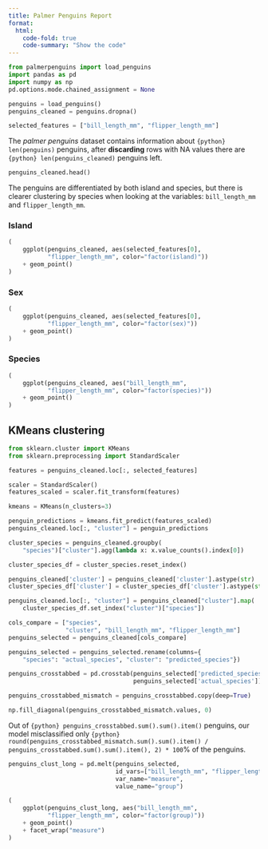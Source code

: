 ```yaml
---
title: Palmer Penguins Report
format:
  html:
    code-fold: true
    code-summary: "Show the code"
---
```

```python
from palmerpenguins import load_penguins
import pandas as pd
import numpy as np
pd.options.mode.chained_assignment = None

penguins = load_penguins()
penguins_cleaned = penguins.dropna()

selected_features = ["bill_length_mm", "flipper_length_mm"]
```

The *palmer penguins* dataset contains information about `{python} len(penguins)` penguins, after **discarding** rows with NA values there are `{python} len(penguins_cleaned)` penguins left.



```python
penguins_cleaned.head()
```

The penguins are differentiated by both island and species, but there is clearer clustering by species when looking at the variables: `bill_length_mm` and `flipper_length_mm`.

::: {.panel-tabset}

### Island

```python
(
    ggplot(penguins_cleaned, aes(selected_features[0],
           "flipper_length_mm", color="factor(island)"))
    + geom_point()
)
```

### Sex

```python
(
    ggplot(penguins_cleaned, aes(selected_features[0],
           "flipper_length_mm", color="factor(sex)"))
    + geom_point()
)
```

### Species

```python
(
    ggplot(penguins_cleaned, aes("bill_length_mm",
           "flipper_length_mm", color="factor(species)"))
    + geom_point()
)
```

:::

## KMeans clustering

```python
from sklearn.cluster import KMeans
from sklearn.preprocessing import StandardScaler

features = penguins_cleaned.loc[:, selected_features]

scaler = StandardScaler()
features_scaled = scaler.fit_transform(features)

kmeans = KMeans(n_clusters=3)
```

```python
penguin_predictions = kmeans.fit_predict(features_scaled)
penguins_cleaned.loc[:, "cluster"] = penguin_predictions

cluster_species = penguins_cleaned.groupby(
    "species")["cluster"].agg(lambda x: x.value_counts().index[0])

cluster_species_df = cluster_species.reset_index()

penguins_cleaned['cluster'] = penguins_cleaned['cluster'].astype(str)
cluster_species_df['cluster'] = cluster_species_df['cluster'].astype(str)

penguins_cleaned.loc[:, "cluster"] = penguins_cleaned["cluster"].map(
    cluster_species_df.set_index("cluster")["species"])

cols_compare = ["species",
                "cluster", "bill_length_mm", "flipper_length_mm"]
penguins_selected = penguins_cleaned[cols_compare]

penguins_selected = penguins_selected.rename(columns={
    "species": "actual_species", "cluster": "predicted_species"})

penguins_crosstabbed = pd.crosstab(penguins_selected['predicted_species'],
                                   penguins_selected['actual_species'])

penguins_crosstabbed_mismatch = penguins_crosstabbed.copy(deep=True)

np.fill_diagonal(penguins_crosstabbed_mismatch.values, 0)


```

Out of `{python} penguins_crosstabbed.sum().sum().item()` penguins, our model misclassified only `{python} round(penguins_crosstabbed_mismatch.sum().sum().item() / penguins_crosstabbed.sum().sum().item(), 2) * 100`% of the penguins.

```python
penguins_clust_long = pd.melt(penguins_selected,
                              id_vars=["bill_length_mm", "flipper_length_mm"],
                              var_name="measure",
                              value_name="group")

(
    ggplot(penguins_clust_long, aes("bill_length_mm",
           "flipper_length_mm", color="factor(group)"))
    + geom_point()
    + facet_wrap("measure")
)
```

